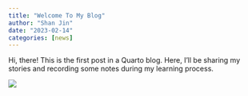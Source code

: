 ```yaml
---
title: "Welcome To My Blog"
author: "Shan Jin"
date: "2023-02-14"
categories: [news]
---
```



Hi, there! This is the first post in a Quarto blog. Here, I'll be sharing my stories and recording some notes during my learning process.

![](thumbnail.jpg)

